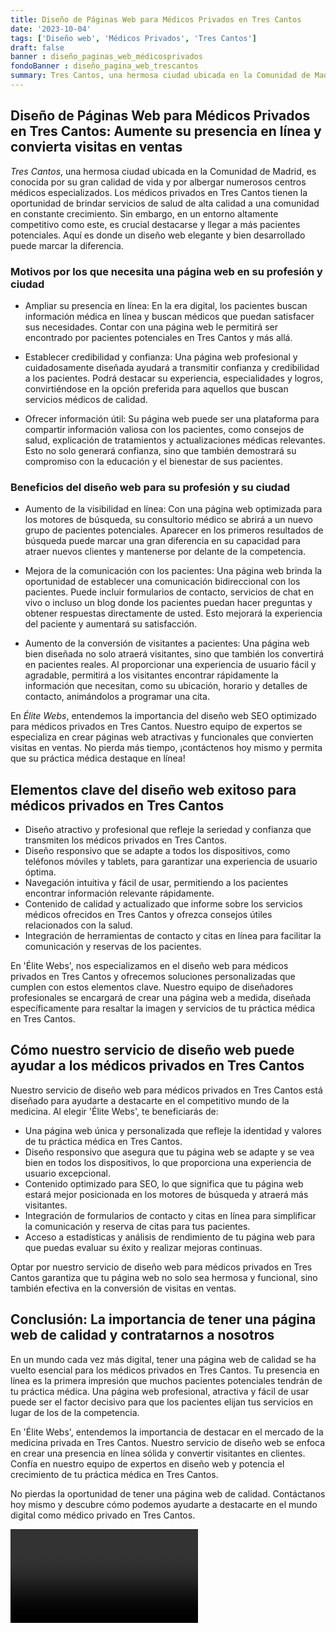 ```yaml
---
title: Diseño de Páginas Web para Médicos Privados en Tres Cantos
date: '2023-10-04'
tags: ['Diseño web', 'Médicos Privados', 'Tres Cantos']
draft: false
banner : diseño_paginas_web_médicosprivados
fondoBanner : diseño_pagina_web_trescantos
summary: Tres Cantos, una hermosa ciudad ubicada en la Comunidad de Madrid, es conocida por su gran calidad de vida y por albergar numerosos centros médicos especializados. Los médicos privados en Tres Cantos tienen la oportunidad de brindar servicios de salud de alta calidad a una comunidad en constante crecimiento. Sin embargo, en un entorno altamente competitivo como este, es crucial destacarse y llegar a más pacientes potenciales. Aquí es donde un diseño web elegante y bien desarrollado puede marcar la diferencia.
---
```


## **Diseño de Páginas Web para Médicos Privados en Tres Cantos: Aumente su presencia en línea y convierta visitas en ventas**

*Tres Cantos*, una hermosa ciudad ubicada en la Comunidad de Madrid, es conocida por su gran calidad de vida y por albergar numerosos centros médicos especializados. Los médicos privados en Tres Cantos tienen la oportunidad de brindar servicios de salud de alta calidad a una comunidad en constante crecimiento. Sin embargo, en un entorno altamente competitivo como este, es crucial destacarse y llegar a más pacientes potenciales. Aquí es donde un diseño web elegante y bien desarrollado puede marcar la diferencia.

### **Motivos por los que necesita una página web en su profesión y ciudad**

- Ampliar su presencia en línea: En la era digital, los pacientes buscan información médica en línea y buscan médicos que puedan satisfacer sus necesidades. Contar con una página web le permitirá ser encontrado por pacientes potenciales en Tres Cantos y más allá.

- Establecer credibilidad y confianza: Una página web profesional y cuidadosamente diseñada ayudará a transmitir confianza y credibilidad a los pacientes. Podrá destacar su experiencia, especialidades y logros, convirtiéndose en la opción preferida para aquellos que buscan servicios médicos de calidad.

- Ofrecer información útil: Su página web puede ser una plataforma para compartir información valiosa con los pacientes, como consejos de salud, explicación de tratamientos y actualizaciones médicas relevantes. Esto no solo generará confianza, sino que también demostrará su compromiso con la educación y el bienestar de sus pacientes.

### **Beneficios del diseño web para su profesión y su ciudad**

- Aumento de la visibilidad en línea: Con una página web optimizada para los motores de búsqueda, su consultorio médico se abrirá a un nuevo grupo de pacientes potenciales. Aparecer en los primeros resultados de búsqueda puede marcar una gran diferencia en su capacidad para atraer nuevos clientes y mantenerse por delante de la competencia.

- Mejora de la comunicación con los pacientes: Una página web brinda la oportunidad de establecer una comunicación bidireccional con los pacientes. Puede incluir formularios de contacto, servicios de chat en vivo o incluso un blog donde los pacientes puedan hacer preguntas y obtener respuestas directamente de usted. Esto mejorará la experiencia del paciente y aumentará su satisfacción.

- Aumento de la conversión de visitantes a pacientes: Una página web bien diseñada no solo atraerá visitantes, sino que también los convertirá en pacientes reales. Al proporcionar una experiencia de usuario fácil y agradable, permitirá a los visitantes encontrar rápidamente la información que necesitan, como su ubicación, horario y detalles de contacto, animándolos a programar una cita.

En *Élite Webs*, entendemos la importancia del diseño web SEO optimizado para médicos privados en Tres Cantos. Nuestro equipo de expertos se especializa en crear páginas web atractivas y funcionales que convierten visitas en ventas. No pierda más tiempo, ¡contáctenos hoy mismo y permita que su práctica médica destaque en línea!

<GifSeo />

<Cta />

## Elementos clave del diseño web exitoso para médicos privados en Tres Cantos

- Diseño atractivo y profesional que refleje la seriedad y confianza que transmiten los médicos privados en Tres Cantos.
- Diseño responsivo que se adapte a todos los dispositivos, como teléfonos móviles y tablets, para garantizar una experiencia de usuario óptima.
- Navegación intuitiva y fácil de usar, permitiendo a los pacientes encontrar información relevante rápidamente.
- Contenido de calidad y actualizado que informe sobre los servicios médicos ofrecidos en Tres Cantos y ofrezca consejos útiles relacionados con la salud.
- Integración de herramientas de contacto y citas en línea para facilitar la comunicación y reservas de los pacientes.

En 'Élite Webs', nos especializamos en el diseño web para médicos privados en Tres Cantos y ofrecemos soluciones personalizadas que cumplen con estos elementos clave. Nuestro equipo de diseñadores profesionales se encargará de crear una página web a medida, diseñada específicamente para resaltar la imagen y servicios de tu práctica médica en Tres Cantos.

## Cómo nuestro servicio de diseño web puede ayudar a los médicos privados en Tres Cantos

Nuestro servicio de diseño web para médicos privados en Tres Cantos está diseñado para ayudarte a destacarte en el competitivo mundo de la medicina. Al elegir 'Élite Webs', te beneficiarás de:

- Una página web única y personalizada que refleje la identidad y valores de tu práctica médica en Tres Cantos.
- Diseño responsivo que asegura que tu página web se adapte y se vea bien en todos los dispositivos, lo que proporciona una experiencia de usuario excepcional.
- Contenido optimizado para SEO, lo que significa que tu página web estará mejor posicionada en los motores de búsqueda y atraerá más visitantes.
- Integración de formularios de contacto y citas en línea para simplificar la comunicación y reserva de citas para tus pacientes.
- Acceso a estadísticas y análisis de rendimiento de tu página web para que puedas evaluar su éxito y realizar mejoras continuas.

Optar por nuestro servicio de diseño web para médicos privados en Tres Cantos garantiza que tu página web no solo sea hermosa y funcional, sino también efectiva en la conversión de visitas en ventas.

## Conclusión: La importancia de tener una página web de calidad y contratarnos a nosotros

En un mundo cada vez más digital, tener una página web de calidad se ha vuelto esencial para los médicos privados en Tres Cantos. Tu presencia en línea es la primera impresión que muchos pacientes potenciales tendrán de tu práctica médica. Una página web profesional, atractiva y fácil de usar puede ser el factor decisivo para que los pacientes elijan tus servicios en lugar de los de la competencia.

En 'Élite Webs', entendemos la importancia de destacar en el mercado de la medicina privada en Tres Cantos. Nuestro servicio de diseño web se enfoca en crear una presencia en línea sólida y convertir visitantes en clientes. Confía en nuestro equipo de expertos en diseño web y potencia el crecimiento de tu práctica médica en Tres Cantos.

No pierdas la oportunidad de tener una página web de calidad. Contáctanos hoy mismo y descubre cómo podemos ayudarte a destacarte en el mundo digital como médico privado en Tres Cantos.

<Video />

<CtaBot job='Médicos Privados' city='Tres Cantos'/>

<Gmaps query='Tres Cantos+españa+maps' />